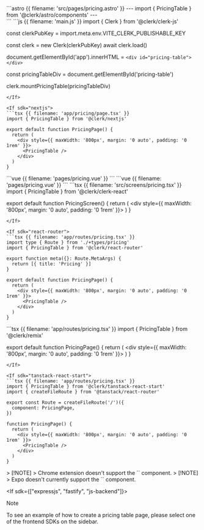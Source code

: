<If sdk="astro">
  ```astro {{ filename: 'src/pages/pricing.astro' }}
  ---
  import { PricingTable } from '@clerk/astro/components'
  ---

  <html>
    <body>
      <div style="max-width: 800px; margin: 0 auto; padding: 0 1rem;">
        <PricingTable />
      </div>
    </body>
  </html>
  ```
</If>

<If sdk="js-frontend">
  ```js {{ filename: 'main.js' }}
  import { Clerk } from '@clerk/clerk-js'

  const clerkPubKey = import.meta.env.VITE_CLERK_PUBLISHABLE_KEY

  const clerk = new Clerk(clerkPubKey)
  await clerk.load()

  document.getElementById('app').innerHTML = `
    <div id="pricing-table"></div>
  `

  const pricingTableDiv = document.getElementById('pricing-table')

  clerk.mountPricingTable(pricingTableDiv)
  ```
</If>

<If sdk="nextjs">
  ```tsx {{ filename: 'app/pricing/page.tsx' }}
  import { PricingTable } from '@clerk/nextjs'

  export default function PricingPage() {
    return (
      <div style={{ maxWidth: '800px', margin: '0 auto', padding: '0 1rem' }}>
        <PricingTable />
      </div>
    )
  }
  ```
</If>

<If sdk="nuxt">
  ```vue {{ filename: 'pages/pricing.vue' }}
  <script setup lang="ts">
  // Components are automatically imported
  </script>

  <template>
    <main>
      <PricingTable />
    </main>
  </template>
  ```
</If>

<If sdk="vue">
  ```vue {{ filename: 'pages/pricing.vue' }}
  <script setup lang="ts">
  import { PricingTable } from '@clerk/vue'
  </script>

  <template>
    <main>
      <PricingTable />
    </main>
  </template>
  ```
</If>

<If sdk="react">
  ```tsx {{ filename: 'src/screens/pricing.tsx' }}
  import { PricingTable } from '@clerk/clerk-react'

  export default function PricingScreen() {
    return (
      <div style={{ maxWidth: '800px', margin: '0 auto', padding: '0 1rem' }}>
        <PricingTable />
      </div>
    )
  }
  ```
</If>

<If sdk="react-router">
  ```tsx {{ filename: 'app/routes/pricing.tsx' }}
  import type { Route } from './+types/pricing'
  import { PricingTable } from '@clerk/react-router'

  export function meta({}: Route.MetaArgs) {
    return [{ title: 'Pricing' }]
  }

  export default function PricingPage() {
    return (
      <div style={{ maxWidth: '800px', margin: '0 auto', padding: '0 1rem' }}>
        <PricingTable />
      </div>
    )
  }
  ```
</If>

<If sdk="remix">
  ```tsx {{ filename: 'app/routes/pricing.tsx' }}
  import { PricingTable } from '@clerk/remix'

  export default function PricingPage() {
    return (
      <div style={{ maxWidth: '800px', margin: '0 auto', padding: '0 1rem' }}>
        <PricingTable />
      </div>
    )
  }
  ```
</If>

<If sdk="tanstack-react-start">
  ```tsx {{ filename: 'app/routes/pricing.tsx' }}
  import { PricingTable } from '@clerk/tanstack-react-start'
  import { createFileRoute } from '@tanstack/react-router'

  export const Route = createFileRoute('/')({
    component: PricingPage,
  })

  function PricingPage() {
    return (
      <div style={{ maxWidth: '800px', margin: '0 auto', padding: '0 1rem' }}>
        <PricingTable />
      </div>
    )
  }
  ```
</If>

<If sdk="chrome-extension">
  > [!NOTE]
  > Chrome extension doesn't support the `<PricingTable />` component.
</If>

<If sdk="expo">
  > [!NOTE]
  > Expo doesn't currently support the `<PricingTable />` component.
</If>

<If sdk={["expressjs", "fastify", "js-backend"]}>
  > [!NOTE]
  > To see an example of how to create a pricing table page, please select one of the frontend SDKs on the sidebar.
</If>

